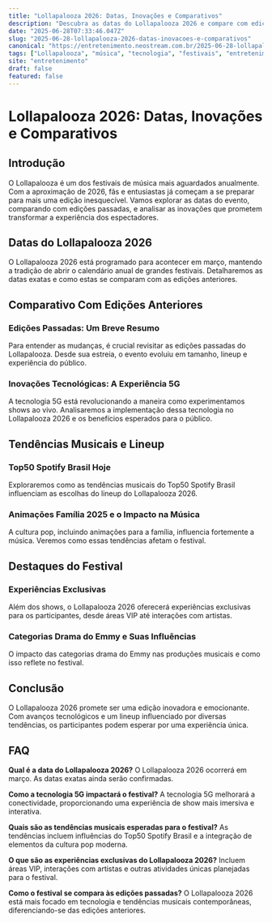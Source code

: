 ```yaml
---
title: "Lollapalooza 2026: Datas, Inovações e Comparativos"
description: "Descubra as datas do Lollapalooza 2026 e compare com edições anteriores. Analisamos inovações tecnológicas, como a experiência de shows 5G, e tendências musicais."
date: "2025-06-28T07:33:46.047Z"
slug: "2025-06-28-lollapalooza-2026-datas-inovacoes-e-comparativos"
canonical: "https://entretenimento.neostream.com.br/2025-06-28-lollapalooza-2026-datas-inovacoes-e-comparativos"
tags: ["Lollapalooza", "música", "tecnologia", "festivais", "entretenimento"]
site: "entretenimento"
draft: false
featured: false
---
```


# Lollapalooza 2026: Datas, Inovações e Comparativos

## Introdução
O Lollapalooza é um dos festivais de música mais aguardados anualmente. Com a aproximação de 2026, fãs e entusiastas já começam a se preparar para mais uma edição inesquecível. Vamos explorar as datas do evento, comparando com edições passadas, e analisar as inovações que prometem transformar a experiência dos espectadores.

## Datas do Lollapalooza 2026
O Lollapalooza 2026 está programado para acontecer em março, mantendo a tradição de abrir o calendário anual de grandes festivais. Detalharemos as datas exatas e como estas se comparam com as edições anteriores.

## Comparativo Com Edições Anteriores
### Edições Passadas: Um Breve Resumo
Para entender as mudanças, é crucial revisitar as edições passadas do Lollapalooza. Desde sua estreia, o evento evoluiu em tamanho, lineup e experiência do público.

### Inovações Tecnológicas: A Experiência 5G
A tecnologia 5G está revolucionando a maneira como experimentamos shows ao vivo. Analisaremos a implementação dessa tecnologia no Lollapalooza 2026 e os benefícios esperados para o público.

## Tendências Musicais e Lineup
### Top50 Spotify Brasil Hoje
Exploraremos como as tendências musicais do Top50 Spotify Brasil influenciam as escolhas do lineup do Lollapalooza 2026.

### Animações Família 2025 e o Impacto na Música
A cultura pop, incluindo animações para a família, influencia fortemente a música. Veremos como essas tendências afetam o festival.

## Destaques do Festival
### Experiências Exclusivas
Além dos shows, o Lollapalooza 2026 oferecerá experiências exclusivas para os participantes, desde áreas VIP até interações com artistas.

### Categorias Drama do Emmy e Suas Influências
O impacto das categorias drama do Emmy nas produções musicais e como isso reflete no festival.

## Conclusão
O Lollapalooza 2026 promete ser uma edição inovadora e emocionante. Com avanços tecnológicos e um lineup influenciado por diversas tendências, os participantes podem esperar por uma experiência única.

## FAQ

**Qual é a data do Lollapalooza 2026?**
O Lollapalooza 2026 ocorrerá em março. As datas exatas ainda serão confirmadas.

**Como a tecnologia 5G impactará o festival?**
A tecnologia 5G melhorará a conectividade, proporcionando uma experiência de show mais imersiva e interativa.

**Quais são as tendências musicais esperadas para o festival?**
As tendências incluem influências do Top50 Spotify Brasil e a integração de elementos da cultura pop moderna.

**O que são as experiências exclusivas do Lollapalooza 2026?**
Incluem áreas VIP, interações com artistas e outras atividades únicas planejadas para o festival.

**Como o festival se compara às edições passadas?**
O Lollapalooza 2026 está mais focado em tecnologia e tendências musicais contemporâneas, diferenciando-se das edições anteriores.